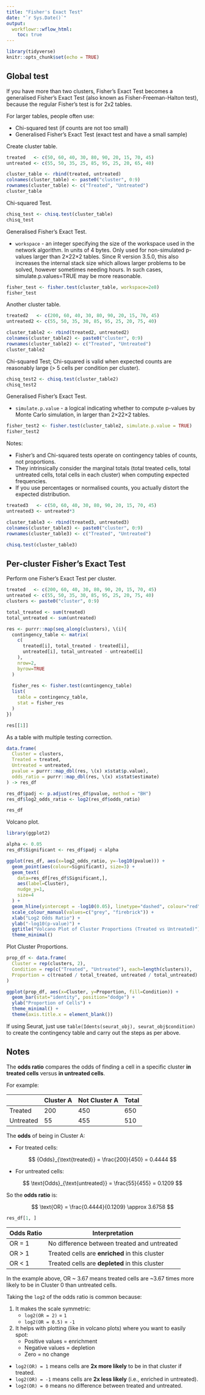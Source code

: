 ```yaml
---
title: "Fisher's Exact Test"
date: "`r Sys.Date()`"
output:
  workflowr::wflow_html:
    toc: true
---
```


```r
library(tidyverse)
knitr::opts_chunk$set(echo = TRUE)
```

## Global test

If you have more than two clusters, Fisher's Exact Test becomes a generalised Fisher's Exact Test (also known as Fisher-Freeman-Halton test), because the regular Fisher's test is for 2x2 tables.

For larger tables, people often use:

* Chi-squared test (if counts are not too small)
* Generalised Fisher's Exact Test (exact test and have a small sample)

Create cluster table.

```r
treated   <- c(50, 60, 40, 30, 80, 90, 20, 15, 70, 45)
untreated <- c(55, 50, 35, 25, 85, 95, 25, 20, 65, 40)

cluster_table <- rbind(treated, untreated)
colnames(cluster_table) <- paste0("cluster", 0:9)
rownames(cluster_table) <- c("Treated", "Untreated")
cluster_table
```

Chi-squared Test.

```r
chisq_test <- chisq.test(cluster_table)
chisq_test
```

Generalised Fisher's Exact Test.

* `workspace` - an integer specifying the size of the workspace used in the network algorithm. In units of 4 bytes. Only used for non-simulated p-values larger than 2×22×2 tables. Since R version 3.5.0, this also increases the internal stack size which allows larger problems to be solved, however sometimes needing hours. In such cases, simulate.p.values=TRUE may be more reasonable.

```r
fisher_test <- fisher.test(cluster_table, workspace=2e8)
fisher_test
```

Another cluster table.

```r
treated2   <- c(200, 60, 40, 30, 80, 90, 20, 15, 70, 45)
untreated2 <- c(55, 50, 35, 30, 85, 95, 25, 20, 75, 40)

cluster_table2 <- rbind(treated2, untreated2)
colnames(cluster_table2) <- paste0("cluster", 0:9)
rownames(cluster_table2) <- c("Treated", "Untreated")
cluster_table2
```

Chi-squared Test; Chi-squared is valid when expected counts are reasonably large (> 5 cells per condition per cluster).

```r
chisq_test2 <- chisq.test(cluster_table2)
chisq_test2
```

Generalised Fisher's Exact Test.

* `simulate.p.value` - a logical indicating whether to compute p-values by Monte Carlo simulation, in larger than 2×22×2 tables.

```r
fisher_test2 <- fisher.test(cluster_table2, simulate.p.value = TRUE)
fisher_test2
```

Notes:

* Fisher's and Chi-squared tests operate on contingency tables of counts, not proportions.
* They intrinsically consider the marginal totals (total treated cells, total untreated cells, total cells in each cluster) when computing expected frequencies.
* If you use percentages or normalised counts, you actually distort the expected distribution.

```r
treated3   <- c(50, 60, 40, 30, 80, 90, 20, 15, 70, 45)
untreated3 <- untreated*3

cluster_table3 <- rbind(treated3, untreated3)
colnames(cluster_table3) <- paste0("cluster", 0:9)
rownames(cluster_table3) <- c("Treated", "Untreated")

chisq.test(cluster_table3)
```

## Per-cluster Fisher's Exact Test

Perform one Fisher's Exact Test per cluster.

```r
treated   <- c(200, 60, 40, 30, 80, 90, 20, 15, 70, 45)
untreated <- c(55, 50, 35, 30, 85, 95, 25, 20, 75, 40)
clusters <- paste0("cluster", 0:9)

total_treated <- sum(treated)
total_untreated <- sum(untreated)

res <- purrr::map(seq_along(clusters), \(i){
  contingency_table <- matrix(
    c(
      treated[i], total_treated - treated[i],
      untreated[i], total_untreated - untreated[i]
    ),
    nrow=2,
    byrow=TRUE
  )
  
  fisher_res <- fisher.test(contingency_table)
  list(
    table = contingency_table,
    stat = fisher_res
  )
})

res[[1]]
```

As a table with multiple testing correction.

```r
data.frame(
  Cluster = clusters,
  Treated = treated,
  Untreated = untreated,
  pvalue = purrr::map_dbl(res, \(x) x$stat$p.value),
  odds_ratio = purrr::map_dbl(res, \(x) x$stat$estimate)
) -> res_df

res_df$padj <- p.adjust(res_df$pvalue, method = "BH")
res_df$log2_odds_ratio <- log2(res_df$odds_ratio)

res_df
```

Volcano plot.

```r
library(ggplot2)

alpha <- 0.05
res_df$Significant <- res_df$padj < alpha

ggplot(res_df, aes(x=log2_odds_ratio, y=-log10(pvalue))) +
  geom_point(aes(colour=Significant), size=3) +
  geom_text(
    data=res_df[res_df$Significant,],
    aes(label=Cluster),
    nudge_y=1,
    size=4
  ) +
  geom_hline(yintercept = -log10(0.05), linetype="dashed", colour="red") +
  scale_colour_manual(values=c("grey", "firebrick")) +
  xlab("Log2 Odds Ratio") + 
  ylab("-log10(p-value)") +
  ggtitle("Volcano Plot of Cluster Proportions (Treated vs Untreated)") +
  theme_minimal()
```

Plot Cluster Proportions.

```r
prop_df <- data.frame(
  Cluster = rep(clusters, 2),
  Condition = rep(c("Treated", "Untreated"), each=length(clusters)),
  Proportion = c(treated / total_treated, untreated / total_untreated)
)

ggplot(prop_df, aes(x=Cluster, y=Proportion, fill=Condition)) +
  geom_bar(stat="identity", position="dodge") +
  ylab("Proportion of Cells") +
  theme_minimal() +
  theme(axis.title.x = element_blank())
```
 
If using Seurat, just use `table(Idents(seurat_obj), seurat_obj$condition)` to create the contingency table and carry out the steps as per above.

## Notes

The **odds ratio** compares the odds of finding a cell in a specific cluster **in treated cells** versus **in untreated cells**.

For example:

|           | Cluster A | Not Cluster A | Total |
|-          | -         | -             | -     |
| Treated   | 200       | 450           | 650   |
| Untreated | 55        | 455           | 510   |

The **odds** of being in Cluster A:

* For treated cells:  

$$ {Odds}_{\text{treated}} = \frac{200}{450} = 0.4444 $$
  
* For untreated cells:  

$$ \text{Odds}_{\text{untreated}} = \frac{55}{455} = 0.1209 $$

So the **odds ratio** is:

$$ \text{OR} = \frac{0.4444}{0.1209} \approx 3.6758 $$

```r
res_df[1, ]
```

| Odds Ratio | Interpretation                                 |
|-           | -                                              |
| OR = 1     | No difference between treated and untreated    |
| OR > 1     | Treated cells are **enriched** in this cluster |
| OR < 1     | Treated cells are **depleted** in this cluster |

In the example above, OR ~ 3.67 means treated cells are ~3.67 times more likely to be in Cluster 0 than untreated cells.

Taking the `log2` of the odds ratio is common because:

1. It makes the scale symmetric:
   - `log2(OR = 2)` = `1`  
   - `log2(OR = 0.5)` = `-1`
2. It helps with plotting (like in volcano plots) where you want to easily spot:
   - Positive values = enrichment
   - Negative values = depletion
   - Zero = no change

- `log2(OR) = 1` means cells are **2x more likely** to be in that cluster if treated.
- `log2(OR) = -1` means cells are **2x less likely** (i.e., enriched in untreated).
- `log2(OR) = 0` means no difference between treated and untreated.
